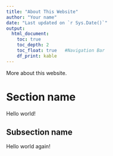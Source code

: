 ```yaml
---
title: "About This Website"
author: "Your name"
date: "Last updated on `r Sys.Date()`"
output:
  html_document:
    toc: true
    toc_depth: 2
    toc_float: true   #Navigation Bar
    df_print: kable
---
```


More about this website.

# Section name

Hello world!

## Subsection name

Hello world again!